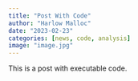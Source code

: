 ```yaml
---
title: "Post With Code"
author: "Harlow Malloc"
date: "2023-02-23"
categories: [news, code, analysis]
image: "image.jpg"
---
```


This is a post with executable code.
